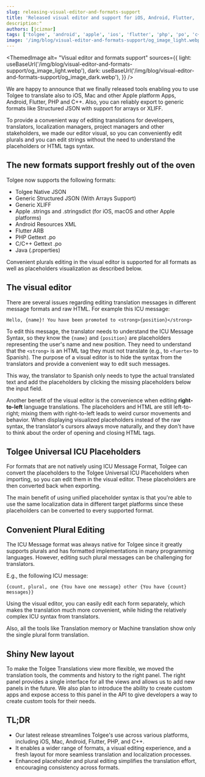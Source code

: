 ```yaml
---
slug: releasing-visual-editor-and-formats-support
title: 'Released visual editor and support for iOS, Android, Flutter, .po and more'
description:"
authors: [jcizmar]
tags: ['tolgee', 'android', 'apple', 'ios', 'flutter', 'php', 'po', 'c++']
image: '/img/blog/visual-editor-and-formats-support/og_image_light.webp'
---
```



<ThemedImage
  alt= "Visual editor and formats support"
  sources={{
    light: useBaseUrl('/img/blog/visual-editor-and-formats-support/og_image_light.webp'),
    dark: useBaseUrl('/img/blog/visual-editor-and-formats-support/og_image_dark.webp'),
  }}
/>

We are happy to announce that we finally released tools enabling you to use Tolgee to translate also to iOS, Mac and other Apple platform Apps, Android, Flutter,
PHP and C++. Also, you can reliably export to generic formats like Structured JSON with support for arrays or XLIFF.

To provide a convenient way of editing translations for developers, translators, localization managers, project managers and other stakeholders, we
made our editor visual, so you can conveniently edit plurals and you can edit strings without the need to understand the
placeholders or HTML tags syntax.

<!--truncate-->

## The new formats support freshly out of the oven
Tolgee now supports the following formats:
- Tolgee Native JSON
- Generic Structured JSON (With Arrays Support)
- Generic XLIFF
- Apple .strings and .stringsdict (for iOS, macOS and other Apple platforms)
- Android Resources XML
- Flutter ARB
- PHP Gettext .po
- C/C++ Gettext .po
- Java (.properties)

Convenient plurals editing in the visual editor is supported for all formats as well as placeholders visualization as
described below.

## The visual editor
There are several issues regarding editing translation messages in different message formats and raw HTML. For
example this ICU message:

```
Hello, {name}! You have been promoted to <strong>{position}</strong>
```

To edit this message, the translator needs to understand the ICU Message Syntax, so they know the `{name}` and
`{position}` are placeholders representing the user's name and new position. They need to understand that the `<strong>` is
an HTML tag they must not translate (e.g., to `<fuerte>` to Spanish). The purpose of a visual editor is to hide the syntax
from the translators and provide a convenient way to edit such messages.


<ScreenshotWrapper src="/img/blog/visual-editor-and-formats-support/visual_editor.webp" alt="Visual editor" />

This way, the translator to Spanish only needs to type the actual translated text and add the placeholders by
clicking the missing placeholders below the input field.

Another benefit of the visual editor is the convenience when editing **right-to-left** language translations.
The placeholders and HTML are still left-to-right; mixing them with right-to-left leads to weird cursor movements and
behavior. When displaying visualized placeholders instead of the raw syntax, the translator's cursors always move
naturally, and they don't have to think about the order of opening and closing HTML tags.

## Tolgee Universal ICU Placeholders
For formats that are not natively using ICU Message Format, Tolgee can convert the placeholders to
the Tolgee Universal ICU Placeholders when importing, so you can edit them in the visual editor.
These placeholders are then converted back when exporting.

The main benefit of using unified placeholder syntax is that you're able to use the same localization data in different
target platforms since these placeholders can be converted to every supported format.

## Convenient Plural Editing
The ICU Message format was always native for Tolgee since it greatly supports plurals and has formatted
implementations in many programming languages. However, editing such plural messages can be challenging for translators.

E.g., the following ICU message:
```
{count, plural, one {You have one message} other {You have {count} messages}}
```

Using the visual editor, you can easily edit each form separately, which makes the translation much more convenient,
while hiding the relatively complex ICU syntax from translators.

<ScreenshotWrapper src="/img/blog/visual-editor-and-formats-support/editing_plural_tools.webp" alt="Editing plural" />

Also, all the tools like Translation memory or Machine translation show only the single plural form translation.

## Shiny New layout

To make the Tolgee Translations view more flexible, we moved the translation tools, the comments and history to the right panel. The right panel provides a single interface for all the views and allows us to add
new panels in the future. We also plan to introduce the ability to create custom apps and expose access to this panel in
the API to give developers a way to create custom tools for their needs.

<ScreenshotWrapper src="/img/blog/visual-editor-and-formats-support/new_layout.webp" alt="New layout" />

## TL;DR
- Our latest release streamlines Tolgee's use across various platforms, including iOS, Mac, Android, Flutter, PHP, and C++.
- It enables a wider range of formats, a visual editing experience, and a fresh layout for more seamless translation and localization processes.
- Enhanced placeholder and plural editing simplifies the translation effort, encouraging consistency across formats.
